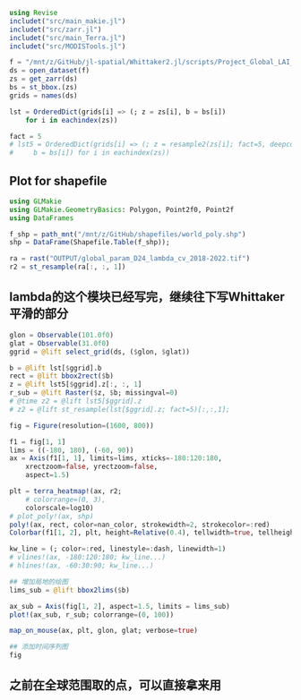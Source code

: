 ```julia
using Revise
includet("src/main_makie.jl")
includet("src/zarr.jl")
includet("src/main_Terra.jl")
includet("src/MODISTools.jl")
```

```julia
f = "/mnt/z/GitHub/jl-spatial/Whittaker2.jl/scripts/Project_Global_LAI_smoothing/OUTPUT/global_param_lambda_cv_2018-2022.zarr" |> path_mnt
ds = open_dataset(f)
zs = get_zarr(ds)
bs = st_bbox.(zs)
grids = names(ds)

lst = OrderedDict(grids[i] => (; z = zs[i], b = bs[i]) 
    for i in eachindex(zs))

fact = 5
# lst5 = OrderedDict(grids[i] => (; z = resample2(zs[i]; fact=5, deepcopy=true), 
#     b = bs[i]) for i in eachindex(zs))
```

## Plot for shapefile

```julia
using GLMakie
using GLMakie.GeometryBasics: Polygon, Point2f0, Point2f
using DataFrames

f_shp = path_mnt("/mnt/z/GitHub/shapefiles/world_poly.shp")
shp = DataFrame(Shapefile.Table(f_shp));

ra = rast("OUTPUT/global_param_D24_lambda_cv_2018-2022.tif")
r2 = st_resample(ra[:, :, 1])
```

## lambda的这个模块已经写完，继续往下写Whittaker平滑的部分

```julia
glon = Observable(101.0f0)
glat = Observable(31.0f0)
ggrid = @lift select_grid(ds, ($glon, $glat))

b = @lift lst[$ggrid].b
rect = @lift bbox2rect($b)
z = @lift lst5[$ggrid].z[:, :, 1]
r_sub = @lift Raster($z, $b; missingval=0)
# @time z2 = @lift lst5[$ggrid].z
# z2 = @lift st_resample(lst[$ggrid].z; fact=5)[:,:,1];
```

```julia
fig = Figure(resolution=(1600, 800))

f1 = fig[1, 1]
lims = ((-180, 180), (-60, 90))
ax = Axis(f1[1, 1], limits=lims, xticks=-180:120:180, 
    xrectzoom=false, yrectzoom=false,
    aspect=1.5)

plt = terra_heatmap!(ax, r2; 
    # colorrange=(0, 3), 
    colorscale=log10)
# plot_poly!(ax, shp)
poly!(ax, rect, color=nan_color, strokewidth=2, strokecolor=:red)
Colorbar(f1[1, 2], plt, height=Relative(0.4), tellwidth=true, tellheight=false)

kw_line = (; color=:red, linestyle=:dash, linewidth=1)
# vlines!(ax, -180:120:180; kw_line...)
# hlines!(ax, -60:30:90; kw_line...)

## 增加局地的绘图
lims_sub = @lift bbox2lims($b)

ax_sub = Axis(fig[1, 2], aspect=1.5, limits = lims_sub)
plot!(ax_sub, r_sub; colorrange=(0, 100))

map_on_mouse(ax, plt, glon, glat; verbose=true)

## 添加时间序列图
fig
```

## 之前在全球范围取的点，可以直接拿来用

```r

```
